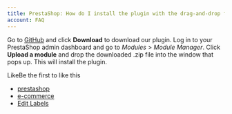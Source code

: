 ```yaml
---
title: PrestaShop: How do I install the plugin with the drag-and-drop feature?
account: FAQ 
---
```

Go to [GitHub](https://github.com/checkout/checkout-prestashop1.7-plugin/blob/drag-drop/checkoutcom.zip) and click **Download** to download our plugin. Log in to your PrestaShop admin dashboard and go to _Modules_ > _Module Manager_. Click **Upload a module** and drop the downloaded .zip file into the window that pops up. This will install the plugin.

LikeBe the first to like this

*   [prestashop](/label/FAQ/prestashop)
*   [e-commerce](/label/FAQ/e-commerce)
*   [Edit Labels](# "Edit Labels (Type 'l')")




